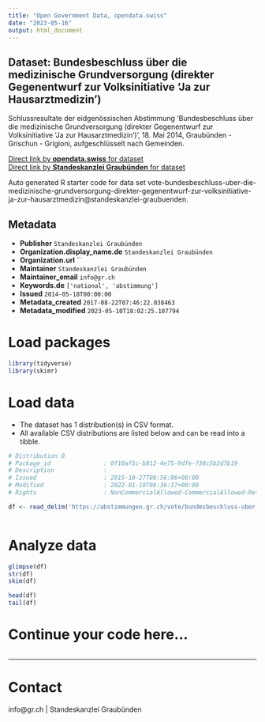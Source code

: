 ```yaml
---
title: "Open Government Data, opendata.swiss"
date: "2023-05-16"
output: html_document
---
```


## Dataset: Bundesbeschluss über die medizinische Grundversorgung (direkter Gegenentwurf zur Volksinitiative 'Ja zur Hausarztmedizin')

Schlussresultate der eidgenössischen Abstimmung 'Bundesbeschluss über die medizinische Grundversorgung (direkter Gegenentwurf zur Volksinitiative 'Ja zur Hausarztmedizin')', 18. Mai 2014, Graubünden - Grischun - Grigioni, aufgeschlüsselt nach Gemeinden.

[Direct link by **opendata.swiss** for dataset](https://opendata.swiss/de/dataset/bundesbeschluss-uber-die-medizinische-grundversorgung-direkter-gegenentwurf-zur-volksinitiative)<br>
[Direct link by **Standeskanzlei Graubünden** for dataset](https://abstimmungen.gr.ch/vote/bundesbeschluss-uber-die-medizinische-grundversorgung-direkter-gegenentwurf-zur-volksinitiative-ja-zur-hausarztmedizin/data)

Auto generated R starter code for data set vote-bundesbeschluss-uber-die-medizinische-grundversorgung-direkter-gegenentwurf-zur-volksinitiative-ja-zur-hausarztmedizin@standeskanzlei-graubuenden.

## Metadata

- **Publisher** `Standeskanzlei Graubünden`
- **Organization.display_name.de** `Standeskanzlei Graubünden`
- **Organization.url** ``
- **Maintainer** `Standeskanzlei Graubünden`
- **Maintainer_email** `info@gr.ch`
- **Keywords.de** `['national', 'abstimmung']`
- **Issued** `2014-05-18T00:00:00`
- **Metadata_created** `2017-08-22T07:46:22.038463`
- **Metadata_modified** `2023-05-10T18:02:25.107794`


# Load packages

```r

library(tidyverse)
library(skimr)

```

# Load data

-   The dataset has 1 distribution(s) in CSV format.
-   All available CSV distributions are listed below and can be read into a tibble.

```r

# Distribution 0
# Package_id               : 0f10af5c-b812-4e75-9dfe-f38c5b2d7b19
# Description              : 
# Issued                   : 2015-10-27T08:56:06+00:00
# Modified                 : 2022-01-19T06:36:17+00:00
# Rights                   : NonCommercialAllowed-CommercialAllowed-ReferenceRequired

df <- read_delim('https://abstimmungen.gr.ch/vote/bundesbeschluss-uber-die-medizinische-grundversorgung-direkter-gegenentwurf-zur-volksinitiative-ja-zur-hausarztmedizin/data-csv')



```

# Analyze data

```r

glimpse(df)
str(df)
skim(df)

head(df)
tail(df)

```

# Continue your code here...

```r

```

------------------------------------------------------------------------

# Contact

info@gr.ch | Standeskanzlei Graubünden
